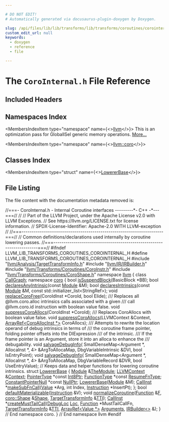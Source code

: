 ```yaml
---

# DO NOT EDIT!
# Automatically generated via docusaurus-plugin-doxygen by Doxygen.

slug: /api/files/lib/lib/transforms/lib/transforms/coroutines/corointernal-h
custom_edit_url: null
keywords:
  - doxygen
  - reference
  - file

---
```





# The `CoroInternal.h` File Reference

<DoxygenPage pluginConfig={pluginConfig}>



## Included Headers

<IncludesList>
<IncludesListItem
  filePath="llvm/Analysis/TargetTransformInfo.h"
  permalink="/docs/api/files/include/include/llvm/include/llvm/analysis/targettransforminfo-h"
  isLocal="true" />
<IncludesListItem
  filePath="llvm/IR/IRBuilder.h"
  permalink="/docs/api/files/include/include/llvm/include/llvm/ir/irbuilder-h"
  isLocal="true" />
<IncludesListItem
  filePath="llvm/Transforms/Coroutines/CoroInstr.h"
  permalink="/docs/api/files/include/include/llvm/include/llvm/transforms/include/llvm/transforms/coroutines/coroinstr-h"
  isLocal="true" />
<IncludesListItem
  filePath="llvm/Transforms/Coroutines/CoroShape.h"
  permalink="/docs/api/files/include/include/llvm/include/llvm/transforms/include/llvm/transforms/coroutines/coroshape-h"
  isLocal="true" />
</IncludesList>

## Namespaces Index

<MembersIndex>

<MembersIndexItem
  type="namespace"
  name={<><a href="/docs/api/namespaces/llvm">llvm</a></>}>
This is an optimization pass for GlobalISel generic memory operations. <a href="/docs/api/namespaces/llvm/#details">More...</a>
</MembersIndexItem>

<MembersIndexItem
  type="namespace"
  name={<><a href="/docs/api/namespaces/llvm/coro">llvm::coro</a></>}>
</MembersIndexItem>

</MembersIndex>

## Classes Index

<MembersIndex>

<MembersIndexItem
  type="struct"
  name={<><a href="/docs/api/structs/llvm/coro/lowererbase">LowererBase</a></>}>
</MembersIndexItem>

</MembersIndex>


## File Listing

The file content with the documentation metadata removed is:

<ProgramListing>

<Link id="l00001" /><CodeLine lineNumber="1"><span class="doxyHighlightComment">//===- CoroInternal.h - Internal Coroutine interfaces ---------&#42;- C++ -&#42;---===//</span></CodeLine>
<Link id="l00002" /><CodeLine lineNumber="2"><span class="doxyHighlightComment">//</span></CodeLine>
<Link id="l00003" /><CodeLine lineNumber="3"><span class="doxyHighlightComment">// Part of the LLVM Project, under the Apache License v2.0 with LLVM Exceptions.</span></CodeLine>
<Link id="l00004" /><CodeLine lineNumber="4"><span class="doxyHighlightComment">// See https://llvm.org/LICENSE.txt for license information.</span></CodeLine>
<Link id="l00005" /><CodeLine lineNumber="5"><span class="doxyHighlightComment">// SPDX-License-Identifier: Apache-2.0 WITH LLVM-exception</span></CodeLine>
<Link id="l00006" /><CodeLine lineNumber="6"><span class="doxyHighlightComment">//</span></CodeLine>
<Link id="l00007" /><CodeLine lineNumber="7"><span class="doxyHighlightComment">//===----------------------------------------------------------------------===//</span></CodeLine>
<Link id="l00008" /><CodeLine lineNumber="8"><span class="doxyHighlightComment">// Common definitions/declarations used internally by coroutine lowering passes.</span></CodeLine>
<Link id="l00009" /><CodeLine lineNumber="9"><span class="doxyHighlightComment">//===----------------------------------------------------------------------===//</span></CodeLine>
<Link id="l00010" /><CodeLine lineNumber="10"></CodeLine>
<Link id="l00011" /><CodeLine lineNumber="11"><span class="doxyHighlightPreprocessor">#ifndef LLVM&#95;LIB&#95;TRANSFORMS&#95;COROUTINES&#95;COROINTERNAL&#95;H</span></CodeLine>
<Link id="l00012" /><CodeLine lineNumber="12"><span class="doxyHighlightPreprocessor">#define LLVM&#95;LIB&#95;TRANSFORMS&#95;COROUTINES&#95;COROINTERNAL&#95;H</span></CodeLine>
<Link id="l00013" /><CodeLine lineNumber="13"></CodeLine>
<Link id="l00014" /><CodeLine lineNumber="14"><span class="doxyHighlightPreprocessor">#include &quot;<a href="/docs/api/files/include/include/llvm/include/llvm/analysis/targettransforminfo-h">llvm/Analysis/TargetTransformInfo.h</a>&quot;</span></CodeLine>
<Link id="l00015" /><CodeLine lineNumber="15"><span class="doxyHighlightPreprocessor">#include &quot;<a href="/docs/api/files/include/include/llvm/include/llvm/ir/irbuilder-h">llvm/IR/IRBuilder.h</a>&quot;</span></CodeLine>
<Link id="l00016" /><CodeLine lineNumber="16"><span class="doxyHighlightPreprocessor">#include &quot;<a href="/docs/api/files/include/include/llvm/include/llvm/transforms/include/llvm/transforms/coroutines/coroinstr-h">llvm/Transforms/Coroutines/CoroInstr.h</a>&quot;</span></CodeLine>
<Link id="l00017" /><CodeLine lineNumber="17"><span class="doxyHighlightPreprocessor">#include &quot;<a href="/docs/api/files/include/include/llvm/include/llvm/transforms/include/llvm/transforms/coroutines/coroshape-h">llvm/Transforms/Coroutines/CoroShape.h</a>&quot;</span></CodeLine>
<Link id="l00018" /><CodeLine lineNumber="18"></CodeLine>
<Link id="l00019" /><CodeLine lineNumber="19"><span class="doxyHighlightKeyword">namespace </span><span class="doxyHighlight"><a href="/docs/api/namespaces/llvm">llvm</a> &#123;</span></CodeLine>
<Link id="l00020" /><CodeLine lineNumber="20"></CodeLine>
<Link id="l00021" /><CodeLine lineNumber="21"><span class="doxyHighlightKeyword">class </span><span class="doxyHighlight"><a href="/docs/api/classes/llvm/callgraph">CallGraph</a>;</span></CodeLine>
<Link id="l00022" /><CodeLine lineNumber="22"></CodeLine>
<Link id="l00023" /><CodeLine lineNumber="23"><span class="doxyHighlightKeyword">namespace </span><span class="doxyHighlight"><a href="/docs/api/namespaces/llvm/coro">coro</a> &#123;</span></CodeLine>
<Link id="l00024" /><CodeLine lineNumber="24"></CodeLine>
<Link id="l00025" /><CodeLine lineNumber="25"><span class="doxyHighlightKeywordType">bool</span><span class="doxyHighlight"> <a href="/docs/api/namespaces/llvm/coro/#a64f8e14ffe5fb52d552fcb9058286ad3">isSuspendBlock</a>(BasicBlock &#42;BB);</span></CodeLine>
<Link id="l00026" /><CodeLine lineNumber="26"><span class="doxyHighlightKeywordType">bool</span><span class="doxyHighlight"> <a href="/docs/api/namespaces/llvm/coro/#a54712266347f5cc2d33ad2c375426e45">declaresAnyIntrinsic</a>(</span><span class="doxyHighlightKeyword">const</span><span class="doxyHighlight"> <a href="/docs/api/files/lib/lib/codegen/machinecheckdebugify-cpp/#a85892acfa8970627e9bd9c9815f15c25">Module</a> &amp;M);</span></CodeLine>
<Link id="l00027" /><CodeLine lineNumber="27"><span class="doxyHighlightKeywordType">bool</span><span class="doxyHighlight"> <a href="/docs/api/namespaces/llvm/coro/#a6e95f844cc43fa4786df11ea5a1a3f10">declaresIntrinsics</a>(</span><span class="doxyHighlightKeyword">const</span><span class="doxyHighlight"> <a href="/docs/api/files/lib/lib/codegen/machinecheckdebugify-cpp/#a85892acfa8970627e9bd9c9815f15c25">Module</a> &amp;M,</span></CodeLine>
<Link id="l00028" /><CodeLine lineNumber="28"><span class="doxyHighlight">                        </span><span class="doxyHighlightKeyword">const</span><span class="doxyHighlight"> std::initializer&#95;list&lt;StringRef&gt;);</span></CodeLine>
<Link id="l00029" /><CodeLine lineNumber="29"><span class="doxyHighlightKeywordType">void</span><span class="doxyHighlight"> <a href="/docs/api/namespaces/llvm/coro/#abf799de7147065c0e7f525e1b6009dde">replaceCoroFree</a>(CoroIdInst &#42;CoroId, </span><span class="doxyHighlightKeywordType">bool</span><span class="doxyHighlight"> Elide);</span></CodeLine>
<Link id="l00030" /><CodeLine lineNumber="30"></CodeLine>
<Link id="l00031" /><CodeLine lineNumber="31"><span class="doxyHighlightComment">/// Replaces all @llvm.coro.alloc intrinsics calls associated with a given</span></CodeLine>
<Link id="l00032" /><CodeLine lineNumber="32"><span class="doxyHighlightComment">/// call @llvm.coro.id instruction with boolean value false.</span></CodeLine>
<Link id="l00033" /><CodeLine lineNumber="33"><span class="doxyHighlightKeywordType">void</span><span class="doxyHighlight"> <a href="/docs/api/namespaces/llvm/coro/#a7223c62dc4b1db59861cb3a7e225a387">suppressCoroAllocs</a>(CoroIdInst &#42;CoroId);</span></CodeLine>
<Link id="l00034" /><CodeLine lineNumber="34"><span class="doxyHighlightComment">/// Replaces CoroAllocs with boolean value false.</span></CodeLine>
<Link id="l00035" /><CodeLine lineNumber="35"><span class="doxyHighlightKeywordType">void</span><span class="doxyHighlight"> <a href="/docs/api/namespaces/llvm/coro/#a7223c62dc4b1db59861cb3a7e225a387">suppressCoroAllocs</a>(LLVMContext &amp;Context,</span></CodeLine>
<Link id="l00036" /><CodeLine lineNumber="36"><span class="doxyHighlight">                        <a href="/docs/api/namespaces/llvm/#ab9c6b351507d3c0730f4290919d43a12">ArrayRef&lt;CoroAllocInst &#42;&gt;</a> CoroAllocs);</span></CodeLine>
<Link id="l00037" /><CodeLine lineNumber="37"></CodeLine>
<Link id="l00038" /><CodeLine lineNumber="38"><span class="doxyHighlightComment">/// Attempts to rewrite the location operand of debug intrinsics in terms of</span></CodeLine>
<Link id="l00039" /><CodeLine lineNumber="39"><span class="doxyHighlightComment">/// the coroutine frame pointer, folding pointer offsets into the DIExpression</span></CodeLine>
<Link id="l00040" /><CodeLine lineNumber="40"><span class="doxyHighlightComment">/// of the intrinsic.</span></CodeLine>
<Link id="l00041" /><CodeLine lineNumber="41"><span class="doxyHighlightComment">/// If the frame pointer is an Argument, store it into an alloca to enhance the</span></CodeLine>
<Link id="l00042" /><CodeLine lineNumber="42"><span class="doxyHighlightComment">/// debugability.</span></CodeLine>
<Link id="l00043" /><CodeLine lineNumber="43"><span class="doxyHighlightKeywordType">void</span><span class="doxyHighlight"> <a href="/docs/api/namespaces/llvm/coro/#a14553297713bc2c6012758ee13a2b917">salvageDebugInfo</a>(</span></CodeLine>
<Link id="l00044" /><CodeLine lineNumber="44"><span class="doxyHighlight">    SmallDenseMap&lt;Argument &#42;, AllocaInst &#42;, 4&gt; &amp;ArgToAllocaMap,</span></CodeLine>
<Link id="l00045" /><CodeLine lineNumber="45"><span class="doxyHighlight">    DbgVariableIntrinsic &amp;DVI, </span><span class="doxyHighlightKeywordType">bool</span><span class="doxyHighlight"> IsEntryPoint);</span></CodeLine>
<Link id="l00046" /><CodeLine lineNumber="46"><span class="doxyHighlightKeywordType">void</span><span class="doxyHighlight"> <a href="/docs/api/namespaces/llvm/coro/#a14553297713bc2c6012758ee13a2b917">salvageDebugInfo</a>(</span></CodeLine>
<Link id="l00047" /><CodeLine lineNumber="47"><span class="doxyHighlight">    SmallDenseMap&lt;Argument &#42;, AllocaInst &#42;, 4&gt; &amp;ArgToAllocaMap,</span></CodeLine>
<Link id="l00048" /><CodeLine lineNumber="48"><span class="doxyHighlight">    DbgVariableRecord &amp;DVR, </span><span class="doxyHighlightKeywordType">bool</span><span class="doxyHighlight"> UseEntryValue);</span></CodeLine>
<Link id="l00049" /><CodeLine lineNumber="49"></CodeLine>
<Link id="l00050" /><CodeLine lineNumber="50"><span class="doxyHighlightComment">// Keeps data and helper functions for lowering coroutine intrinsics.</span></CodeLine>
<Link id="l00051" /><CodeLine lineNumber="51" lineLink="/docs/api/structs/llvm/coro/lowererbase"><span class="doxyHighlightKeyword">struct </span><span class="doxyHighlight"><a href="/docs/api/structs/llvm/coro/lowererbase/#a2febb7f3cf36434914eef0bbc61818f0">LowererBase</a> &#123;</span></CodeLine>
<Link id="l00052" /><CodeLine lineNumber="52" lineLink="/docs/api/structs/llvm/coro/lowererbase/#a0d6b7c11744574dde32915d642eda0f8"><span class="doxyHighlight">  <a href="/docs/api/classes/llvm/module">Module</a> &amp;<a href="/docs/api/structs/llvm/coro/lowererbase/#a0d6b7c11744574dde32915d642eda0f8">TheModule</a>;</span></CodeLine>
<Link id="l00053" /><CodeLine lineNumber="53" lineLink="/docs/api/structs/llvm/coro/lowererbase/#ab9611e387d2e57455c71e4918fd438c7"><span class="doxyHighlight">  <a href="/docs/api/classes/llvm/llvmcontext">LLVMContext</a> &amp;<a href="/docs/api/structs/llvm/coro/lowererbase/#ab9611e387d2e57455c71e4918fd438c7">Context</a>;</span></CodeLine>
<Link id="l00054" /><CodeLine lineNumber="54" lineLink="/docs/api/structs/llvm/coro/lowererbase/#a2635f7af9aba3017d0227558bcf56fa2"><span class="doxyHighlight">  <a href="/docs/api/classes/llvm/pointertype">PointerType</a> &#42;</span><span class="doxyHighlightKeyword">const</span><span class="doxyHighlight"> <a href="/docs/api/structs/llvm/coro/lowererbase/#a2635f7af9aba3017d0227558bcf56fa2">Int8Ptr</a>;</span></CodeLine>
<Link id="l00055" /><CodeLine lineNumber="55" lineLink="/docs/api/structs/llvm/coro/lowererbase/#ae5bb4f3c97e6c0c8d5b5341827dd3b55"><span class="doxyHighlight">  <a href="/docs/api/classes/llvm/functiontype">FunctionType</a> &#42;</span><span class="doxyHighlightKeyword">const</span><span class="doxyHighlight"> <a href="/docs/api/structs/llvm/coro/lowererbase/#ae5bb4f3c97e6c0c8d5b5341827dd3b55">ResumeFnType</a>;</span></CodeLine>
<Link id="l00056" /><CodeLine lineNumber="56" lineLink="/docs/api/structs/llvm/coro/lowererbase/#a4a09768f529c3c8dc2b7acd510c7f98f"><span class="doxyHighlight">  <a href="/docs/api/classes/llvm/constantpointernull">ConstantPointerNull</a> &#42;</span><span class="doxyHighlightKeyword">const</span><span class="doxyHighlight"> <a href="/docs/api/structs/llvm/coro/lowererbase/#a4a09768f529c3c8dc2b7acd510c7f98f">NullPtr</a>;</span></CodeLine>
<Link id="l00057" /><CodeLine lineNumber="57"></CodeLine>
<Link id="l00058" /><CodeLine lineNumber="58"><span class="doxyHighlight">  <a href="/docs/api/structs/llvm/coro/lowererbase/#a2febb7f3cf36434914eef0bbc61818f0">LowererBase</a>(<a href="/docs/api/classes/llvm/module">Module</a> &amp;M);</span></CodeLine>
<Link id="l00059" /><CodeLine lineNumber="59"><span class="doxyHighlight">  <a href="/docs/api/classes/llvm/callinst">CallInst</a> &#42;<a href="/docs/api/structs/llvm/coro/lowererbase/#a8e44a67be75da70df132c8683575d772">makeSubFnCall</a>(<a href="/docs/api/classes/llvm/value">Value</a> &#42;Arg, </span><span class="doxyHighlightKeywordType">int</span><span class="doxyHighlight"> Index, <a href="/docs/api/classes/llvm/instruction">Instruction</a> &#42;InsertPt);</span></CodeLine>
<Link id="l00060" /><CodeLine lineNumber="60"><span class="doxyHighlight">&#125;;</span></CodeLine>
<Link id="l00061" /><CodeLine lineNumber="61"></CodeLine>
<Link id="l00062" /><CodeLine lineNumber="62"><span class="doxyHighlightKeywordType">bool</span><span class="doxyHighlight"> <a href="/docs/api/namespaces/llvm/coro/#a53b686b78ff6f0eedd7d4d5a6bdd22bb">defaultMaterializable</a>(<a href="/docs/api/classes/llvm/instruction">Instruction</a> &amp;V);</span></CodeLine>
<Link id="l00063" /><CodeLine lineNumber="63"><span class="doxyHighlightKeywordType">void</span><span class="doxyHighlight"> <a href="/docs/api/namespaces/llvm/coro/#a8bd87bda26e6aac77644f79dbd06c340">normalizeCoroutine</a>(<a href="/docs/api/classes/llvm/function">Function</a> &amp;<a href="/docs/api/files/lib/lib/support/md5-cpp/#a96d73bbd7af15cb1fc38c3f4a3bd82e9">F</a>, <a href="/docs/api/structs/llvm/coro/shape">coro::Shape</a> &amp;<a href="/docs/api/structs/llvm/coro/shape">Shape</a>,</span></CodeLine>
<Link id="l00064" /><CodeLine lineNumber="64"><span class="doxyHighlight">                        <a href="/docs/api/classes/llvm/targettransforminfo">TargetTransformInfo</a> &amp;<a href="/docs/api/namespaces/llvm/#aa0d69e81725c10fa5407f0bf34462068">TTI</a>);</span></CodeLine>
<Link id="l00065" /><CodeLine lineNumber="65"><span class="doxyHighlight"><a href="/docs/api/classes/llvm/callinst">CallInst</a> &#42;<a href="/docs/api/namespaces/llvm/coro/#aa0d499612ac66539c8daf29c8eb142a5">createMustTailCall</a>(<a href="/docs/api/classes/llvm/debugloc">DebugLoc</a> <a href="/docs/api/namespaces/llvm/loc">Loc</a>, <a href="/docs/api/classes/llvm/function">Function</a> &#42;MustTailCallFn,</span></CodeLine>
<Link id="l00066" /><CodeLine lineNumber="66"><span class="doxyHighlight">                             <a href="/docs/api/classes/llvm/targettransforminfo">TargetTransformInfo</a> &amp;<a href="/docs/api/namespaces/llvm/#aa0d69e81725c10fa5407f0bf34462068">TTI</a>,</span></CodeLine>
<Link id="l00067" /><CodeLine lineNumber="67"><span class="doxyHighlight">                             <a href="/docs/api/classes/llvm/arrayref">ArrayRef&lt;Value &#42;&gt;</a> <a href="/docs/api/files/lib/lib/target/lib/target/amdgpu/amdgpulowerkernelarguments-cpp/#a1161e5a4e753384aaba3a8e4533c4261">Arguments</a>, <a href="/docs/api/classes/llvm/irbuilder">IRBuilder&lt;&gt;</a> &amp;);</span></CodeLine>
<Link id="l00068" /><CodeLine lineNumber="68"><span class="doxyHighlight">&#125; </span><span class="doxyHighlightComment">// End namespace coro.</span></CodeLine>
<Link id="l00069" /><CodeLine lineNumber="69"><span class="doxyHighlight">&#125; </span><span class="doxyHighlightComment">// End namespace llvm</span></CodeLine>
<Link id="l00070" /><CodeLine lineNumber="70"></CodeLine>
<Link id="l00071" /><CodeLine lineNumber="71"><span class="doxyHighlightPreprocessor">#endif</span></CodeLine>

</ProgramListing>


</DoxygenPage>
